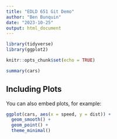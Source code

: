 ```yaml
---
title: "EDLD 651 Git Demo"
author: "Ben Bunquin"
date: "2023-10-25"
output: html_document
---
```


```r
library(tidyverse)
library(ggplot2)
```

```r
knitr::opts_chunk$set(echo = TRUE)
```

```r
summary(cars)
```

## Including Plots

You can also embed plots, for example:

```r
ggplot(cars, aes(x = speed, y = dist)) +
  geom_smooth() +
  geom_point() +
  theme_minimal()
```
